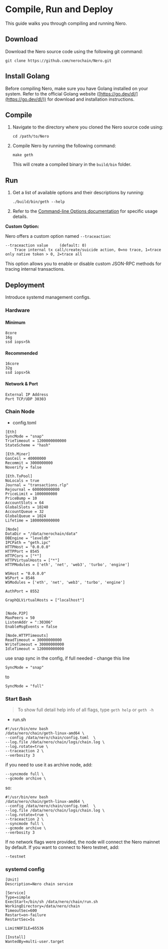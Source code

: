 # Compile, Run and Deploy

This guide walks you through compiling and running Nero.

## Download

Download the Nero source code using the following git command:

```
git clone https://github.com/nerochain/Nero.git
```

## Install Golang

Before compiling Nero, make sure you have Golang installed on your system. Refer to the official Golang website ([https://go.dev/dl/](https://go.dev/dl/)) for download and installation instructions.

## Compile

1. Navigate to the directory where you cloned the Nero source code using:

   ```
   cd /path/to/Nero
   ```

2. Compile Nero by running the following command:

   ```
   make geth
   ```

   This will create a compiled binary in the `build/bin` folder.

## Run

1. Get a list of available options and their descriptions by running:

   ```
   ./build/bin/geth --help
   ```

2. Refer to the [Command-line Options documentation](./commandLineOptions.mdx) for specific usage details.

**Custom Option:**

Nero offers a custom option named `--traceaction`:

```
--traceaction value     (default: 0)
    Trace internal tx call/create/suicide action, 0=no trace, 1=trace only native token > 0, 2=trace all
```

This option allows you to enable or disable custom JSON-RPC methods for tracing internal transactions.

## Deployment

Introduce systemd management configs.

### Hardware

#### Minimum

```
8core
16g
ssd iops>5k
```

#### Recommended

```
16core
32g
ssd iops>5k
```

#### Network & Port

```
External IP Address
Port TCP/UDP 30303
```

### Chain Node

- config.toml

```
[Eth]
SyncMode = "snap"
TrieTimeout = 1200000000000
StateScheme = "hash"

[Eth.Miner]
GasCeil = 40000000
Recommit = 3000000000
Noverify = false

[Eth.TxPool]
NoLocals = true
Journal = "transactions.rlp"
Rejournal = 600000000000
PriceLimit = 1000000000
PriceBump = 10
AccountSlots = 64
GlobalSlots = 10240
AccountQueue = 32
GlobalQueue = 1024
Lifetime = 1800000000000

[Node]
DataDir = "/data/nerochain/data"
DBEngine = "leveldb"
IPCPath = "geth.ipc"
HTTPHost = "0.0.0.0"
HTTPPort = 8545
HTTPCors = ["*"]
HTTPVirtualHosts = ["*"]
HTTPModules = ['eth', 'net', 'web3', 'turbo', 'engine']

WSHost = "0.0.0.0"
WSPort = 8546
WSModules = ['eth', 'net', 'web3', 'turbo', 'engine']

AuthPort = 8552

GraphQLVirtualHosts = ["localhost"]


[Node.P2P]
MaxPeers = 50
ListenAddr = ":30306"
EnableMsgEvents = false

[Node.HTTPTimeouts]
ReadTimeout = 30000000000
WriteTimeout = 30000000000
IdleTimeout = 120000000000
```

use snap sync in the config, if full needed - change this line

```
SyncMode = "snap"
```

to

```
SyncMode = "full"
```

### Start Bash

> To show full detail help info of all flags, type `geth help` or `geth -h`

- run.sh

```
#!/usr/bin/env bash
/data/nero/chain/geth-linux-amd64 \
--config /data/nero/chain/config.toml  \
--log.file /data/nero/chain/logs/chain.log \
--log.rotate=true \
--traceaction 2 \
--verbosity 3
```

if you need to use it as archive node, add:

```
--syncmode full \
--gcmode archive \
```

so:

```
#!/usr/bin/env bash
/data/nero/chain/geth-linux-amd64 \
--config /data/nero/chain/config.toml  \
--log.file /data/nero/chain/logs/chain.log \
--log.rotate=true \
--traceaction 2 \
--syncmode full \
--gcmode archive \
--verbosity 3
```

If no network flags were provided, the node will connect the Nero mainnet by default. If you want to connect to Nero testnet, add:

```
--testnet
```

### systemd config

```
[Unit]
Description=Nero chain service

[Service]
Type=simple
ExecStart=/bin/sh /data/nero/chain/run.sh
WorkingDirectory=/data/nero/chain
TimeoutSec=600
Restart=on-failure
RestartSec=5s

LimitNOFILE=65536

[Install]
WantedBy=multi-user.target
```

